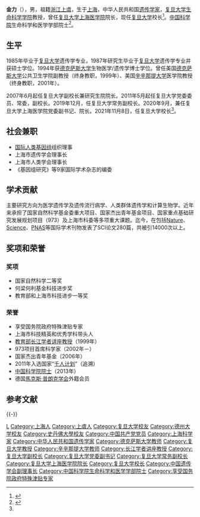 {{Infobox scientist
| name              = 金力
| image             = 
| image_size      = 
| caption            = 
| birth_date        = {{Birth date|1963|03|}}
| birth_place       = {{PRC}}[[上海市|上海市]]
| death_date        = 
| death_place       = 
| residence         = 
| citizenship       = 
| nationality       = {{PRC}}
| ethnicity         = 
| fields            = 遗传学家，教育家
| workplaces        = [[复旦大学生命科学学院|复旦大学生命科学学院]]<br />[[中国科学院|中国科学院]]
| alma_mater        = [[复旦大学|复旦大学]]<br />[[德克萨斯州立大学|德克萨斯州立大学]]
| doctoral_advisor  = 
| academic_advisors = [[刘祖洞|刘祖洞]]
| doctoral_students = 
| notable_students  = 
| known_for         = 
| influences        = 
| influenced        = 
| awards            = 
| religion          = 
| spouse            = 
| signature         =  <!--(filename only)-->
}}

'''金力'''（{{bd|1963年|3月||catIdx=Jin金}}），男，祖籍[[浙江|浙江]][[上虞|上虞]]，生于[[上海|上海]]，中华人民共和国[[遗传学家|遗传学家]]，[[复旦大学生命科学学院|复旦大学生命科学学院]]教授，曾任[[复旦大学上海医学院|复旦大学上海医学院]]院长，现任[[复旦大学|复旦大学]]校长<ref name="sddy37069248">{{Cite web|title=金力任复旦大学校长(副部长级) 许宁生不再担任|url=http://district.ce.cn/newarea/sddy/202111/08/t20211108_37069248.shtml|publisher=中国经济网|accessdate=2021-11-09}}</ref>。[[中国科学院|中国科学院]]生命科学和医学学部院士<ref>{{Cite web|title=金力|url=http://life.fudan.edu.cn/Data/View/2485|accessdate=2021-01-15|work=复旦大学生命科学学院}}</ref>。

== 生平 ==
1985年毕业于[[复旦大学|复旦大学]]遗传学专业，1987年研究生毕业于[[复旦大学|复旦大学]]遗传学专业并获硕士学位。1994年获[[德克萨斯大学|德克萨斯大学]]生物医学/遗传学博士学位。曾任美国[[德克萨斯大学|德克萨斯大学]]公共卫生学院副教授（终身教职，1999年）、美国[[辛辛那提大学|辛辛那提大学]]医学院教授（终身教职，2001年）。

2007年6月起任复旦大学副校长兼研究生院院长。2011年5月起任复旦大学党委委员、常委，副校长。2019年12月，任复旦大学常务副校长。2020年9月，兼任复旦大学上海医学院党委副书记、院长。2021年11月8日，任复旦大学校长<ref name="sddy37069248" />。

== 社会兼职 ==
*[[国际人类基因组|国际人类基因组]]组织理事
*上海市遗传学会理事长
*上海市人类学会理事长
*《基因组研究》等9家国际学术杂志的编委

== 学术贡献 ==
主要研究方向为医学遗传学及遗传流行病学、人类群体遗传学和计算生物学。近年来承担了国家自然科学基金委重大项目、国家杰出青年基金项目、国家重点基础研究发展规划项目（973）及上海市科委等多项重大课题。迄今，在包括[[自然_(期刊)|Nature]]、[[科学_(期刊)|Science]]、[[美国国家科学院院刊|PNAS]]等国际学术刊物发表了SCI论文280篇，共被引14000次以上。

== 奖项和荣誉 ==
=== 奖项 ===
* 国家自然科学二等奖
* 何梁何利基金科技进步奖
* 教育部和上海市科技进步一等奖

=== 荣誉 ===
* 享受国务院政府特殊津贴专家
* 上海市科技精英和优秀学科带头人
* [[教育部长江学者讲座教授|教育部长江学者讲座教授]]（1999年）
* 973项目首席科学家（2002年－）
* 国家杰出青年基金（2006年）
* 2011年入选国家“[[千人计划|千人计划]]”（追溯）
* [[中国科学院院士|中国科学院院士]]（2013年）
* 德国[[馬克斯·普朗克学会|馬克斯·普朗克学会]]外籍会员

== 参考文献 ==
{{Reflist}}

{{-}}
{{start box}}
{{s-edu}}
{{s-before|[[许宁生|许宁生]]}}
{{s-title|[[复旦大学|复旦大学]]校长|2021年11月－}}
{{s-inc}}
{{s-before|[[桂永浩|桂永浩]]}}
{{s-title|[[复旦大学上海医学院|复旦大学上海医学院]]院长|2020年9月－}}
{{s-inc}}
{{end box}}
{{复旦大学}}
{{世界一流大学建设高校校长}}
{{中国科学院生命科学和医学学部院士}}
{{中国科学院院士}}
{{Navboxes
| title  = 金力在[[中国遗传学会|中国遗传学会]]的职务
| list1  =
{{中国遗传学会第九届理事会}}
{{中国遗传学会第十届理事会}}
}}

{{Authority control}}
{{DEFAULTSORT:Jin金}}
[[Category:金姓|L]]
[[Category:上海人|Category:上海人]]
[[Category:上虞人|Category:上虞人]]
[[Category:复旦大学校友|Category:复旦大学校友]]
[[Category:德州大学校友|Category:德州大学校友]]
[[Category:史丹佛大學校友|Category:史丹佛大學校友]]
[[Category:中国共产党党员|Category:中国共产党党员]]
[[Category:上海科学家|Category:上海科学家]]
[[Category:中华人民共和国遗传学家|Category:中华人民共和国遗传学家]]
[[Category:德克萨斯大学教师|Category:德克萨斯大学教师]]
[[Category:复旦大学教授|Category:复旦大学教授]]
[[Category:辛辛那提大学教师|Category:辛辛那提大学教师]]
[[Category:长江学者讲座教授|Category:长江学者讲座教授]]
[[Category:复旦大学副校长|Category:复旦大学副校长]]
[[Category:复旦大学党委副书记|Category:复旦大学党委副书记]]
[[Category:复旦大学常务副校长|Category:复旦大学常务副校长]]
[[Category:复旦大学上海医学院院长|Category:复旦大学上海医学院院长]]
[[Category:复旦大学校长|Category:复旦大学校长]]
[[Category:中国遗传学会副理事长|Category:中国遗传学会副理事长]]
[[Category:中国科学院生命科学和医学学部院士|Category:中国科学院生命科学和医学学部院士]]
[[Category:享受国务院政府特殊津贴专家|Category:享受国务院政府特殊津贴专家]]